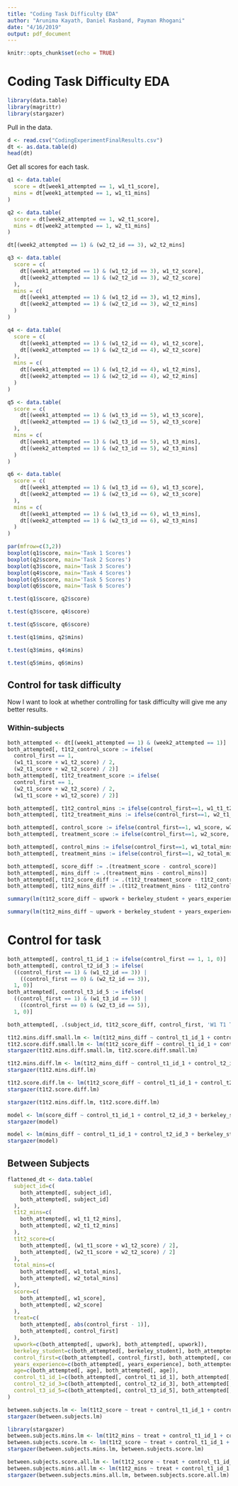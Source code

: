 ```yaml
---
title: "Coding Task Difficulty EDA"
author: "Arunima Kayath, Daniel Rasband, Payman Rhogani"
date: "4/16/2019"
output: pdf_document
---
```


```r
knitr::opts_chunk$set(echo = TRUE)
```

# Coding Task Difficulty EDA

```r
library(data.table)
library(magrittr)
library(stargazer)
```

Pull in the data.

```r
d <- read.csv("CodingExperimentFinalResults.csv")
dt <- as.data.table(d)
head(dt)
```

Get all scores for each task.

```r
q1 <- data.table(
  score = dt[week1_attempted == 1, w1_t1_score],
  mins = dt[week1_attempted == 1, w1_t1_mins]
)

q2 <- data.table(
  score = dt[week2_attempted == 1, w2_t1_score],
  mins = dt[week2_attempted == 1, w2_t1_mins]
)

dt[(week2_attempted == 1) & (w2_t2_id == 3), w2_t2_mins]

q3 <- data.table(
  score = c(
    dt[(week1_attempted == 1) & (w1_t2_id == 3), w1_t2_score],
    dt[(week2_attempted == 1) & (w2_t2_id == 3), w2_t2_score]
  ),
  mins = c(
    dt[(week1_attempted == 1) & (w1_t2_id == 3), w1_t2_mins],
    dt[(week2_attempted == 1) & (w2_t2_id == 3), w2_t2_mins]
  )
)

q4 <- data.table(
  score = c(
    dt[(week1_attempted == 1) & (w1_t2_id == 4), w1_t2_score],
    dt[(week2_attempted == 1) & (w2_t2_id == 4), w2_t2_score]
  ),
  mins = c(
    dt[(week1_attempted == 1) & (w1_t2_id == 4), w1_t2_mins],
    dt[(week2_attempted == 1) & (w2_t2_id == 4), w2_t2_mins]
  )
)

q5 <- data.table(
  score = c(
    dt[(week1_attempted == 1) & (w1_t3_id == 5), w1_t3_score],
    dt[(week2_attempted == 1) & (w2_t3_id == 5), w2_t3_score]
  ),
  mins = c(
    dt[(week1_attempted == 1) & (w1_t3_id == 5), w1_t3_mins],
    dt[(week2_attempted == 1) & (w2_t3_id == 5), w2_t3_mins]
  )
)

q6 <- data.table(
  score = c(
    dt[(week1_attempted == 1) & (w1_t3_id == 6), w1_t3_score],
    dt[(week2_attempted == 1) & (w2_t3_id == 6), w2_t3_score]
  ),
  mins = c(
    dt[(week1_attempted == 1) & (w1_t3_id == 6), w1_t3_mins],
    dt[(week2_attempted == 1) & (w2_t3_id == 6), w2_t3_mins]
  )
)

par(mfrow=c(3,2))
boxplot(q1$score, main='Task 1 Scores')
boxplot(q2$score, main='Task 2 Scores')
boxplot(q3$score, main='Task 3 Scores')
boxplot(q4$score, main='Task 4 Scores')
boxplot(q5$score, main='Task 5 Scores')
boxplot(q6$score, main='Task 6 Scores')
```

```r
t.test(q1$score, q2$score)
```

```r
t.test(q3$score, q4$score)
```

```r
t.test(q5$score, q6$score)
```

```r
t.test(q1$mins, q2$mins)
```

```r
t.test(q3$mins, q4$mins)
```

```r
t.test(q5$mins, q6$mins)
```

## Control for task difficulty

Now I want to look at whether controlling for task difficulty will give me any better results.

### Within-subjects

```r
both_attempted <- dt[(week1_attempted == 1) & (week2_attempted == 1)]
both_attempted[, t1t2_control_score := ifelse(
  control_first == 1, 
  (w1_t1_score + w1_t2_score) / 2, 
  (w2_t1_score + w2_t2_score) / 2)]
both_attempted[, t1t2_treatment_score := ifelse(
  control_first == 1,
  (w2_t1_score + w2_t2_score) / 2, 
  (w1_t1_score + w1_t2_score) / 2)]

both_attempted[, t1t2_control_mins := ifelse(control_first==1, w1_t1_t2_mins, w2_t1_t2_mins)]
both_attempted[, t1t2_treatment_mins := ifelse(control_first==1, w2_t1_t2_mins, w1_t1_t2_mins)]

both_attempted[, control_score := ifelse(control_first==1, w1_score, w2_score)]
both_attempted[, treatment_score := ifelse(control_first==1, w2_score, w1_score)]

both_attempted[, control_mins := ifelse(control_first==1, w1_total_mins, w2_total_mins)]
both_attempted[, treatment_mins := ifelse(control_first==1, w2_total_mins, w1_total_mins)]

both_attempted[, score_diff := .(treatment_score - control_score)]
both_attempted[, mins_diff := .(treatment_mins - control_mins)]
both_attempted[, t1t2_score_diff := .(t1t2_treatment_score - t1t2_control_score)]
both_attempted[, t1t2_mins_diff := .(t1t2_treatment_mins - t1t2_control_mins)]
```

```r
summary(lm(t1t2_score_diff ~ upwork + berkeley_student + years_experience + age, data=both_attempted))
```

```r
summary(lm(t1t2_mins_diff ~ upwork + berkeley_student + years_experience + age, data=both_attempted))
```

# Control for task

```r
both_attempted[, control_t1_id_1 := ifelse(control_first == 1, 1, 0)]
both_attempted[, control_t2_id_3 := ifelse(
  ((control_first == 1) & (w1_t2_id == 3)) |
    ((control_first == 0) & (w2_t2_id == 3)), 
  1, 0)]
both_attempted[, control_t3_id_5 := ifelse(
  ((control_first == 1) & (w1_t3_id == 5)) |
    ((control_first == 0) & (w2_t3_id == 5)), 
  1, 0)]
```

```r
both_attempted[, .(subject_id, t1t2_score_diff, control_first, 'W1 T1 T2 Score' = (w1_t1_score + w1_t2_score) / 2, 'W2 T1 T2 Score' = (w2_t1_score + w2_t2_score) / 2, t1t2_control_score, t1t2_treatment_score)]
```

```r
t1t2.mins.diff.small.lm <- lm(t1t2_mins_diff ~ control_t1_id_1 + control_t2_id_3, data=both_attempted)
t1t2.score.diff.small.lm <- lm(t1t2_score_diff ~ control_t1_id_1 + control_t2_id_3, data=both_attempted)
stargazer(t1t2.mins.diff.small.lm, t1t2.score.diff.small.lm)
```


```r
t1t2.mins.diff.lm <- lm(t1t2_mins_diff ~ control_t1_id_1 + control_t2_id_3 + berkeley_student + upwork + age + years_experience, data=both_attempted)
stargazer(t1t2.mins.diff.lm)
```

```r
t1t2.score.diff.lm <- lm(t1t2_score_diff ~ control_t1_id_1 + control_t2_id_3 + berkeley_student + upwork + age + years_experience, data=both_attempted)
stargazer(t1t2.score.diff.lm)
```

```r
stargazer(t1t2.mins.diff.lm, t1t2.score.diff.lm)
```

```r
model <- lm(score_diff ~ control_t1_id_1 + control_t2_id_3 + berkeley_student + upwork + age + years_experience, data=both_attempted)
stargazer(model)
```

```r
model <- lm(mins_diff ~ control_t1_id_1 + control_t2_id_3 + berkeley_student + upwork + age + years_experience, data=both_attempted)
stargazer(model)
```

## Between Subjects

```r
flattened_dt <- data.table(
  subject_id=c(
    both_attempted[, subject_id],
    both_attempted[, subject_id]
  ),
  t1t2_mins=c(
    both_attempted[, w1_t1_t2_mins],
    both_attempted[, w2_t1_t2_mins]
  ),
  t1t2_score=c(
    both_attempted[, (w1_t1_score + w1_t2_score) / 2],
    both_attempted[, (w2_t1_score + w2_t2_score) / 2]
  ),
  total_mins=c(
    both_attempted[, w1_total_mins],
    both_attempted[, w2_total_mins]
  ),
  score=c(
    both_attempted[, w1_score],
    both_attempted[, w2_score]
  ),
  treat=c(
    both_attempted[, abs(control_first - 1)],
    both_attempted[, control_first]
  ),
  upwork=c(both_attempted[, upwork], both_attempted[, upwork]),
  berkeley_student=c(both_attempted[, berkeley_student], both_attempted[, berkeley_student]),
  control_first=c(both_attempted[, control_first], both_attempted[, control_first]),
  years_experience=c(both_attempted[, years_experience], both_attempted[, years_experience]),
  age=c(both_attempted[, age], both_attempted[, age]),
  control_t1_id_1=c(both_attempted[, control_t1_id_1], both_attempted[, control_t1_id_1]),
  control_t2_id_3=c(both_attempted[, control_t2_id_3], both_attempted[, control_t2_id_3]),
  control_t3_id_5=c(both_attempted[, control_t3_id_5], both_attempted[, control_t3_id_5])
)
```

```r
between.subjects.lm <- lm(t1t2_score ~ treat + control_t1_id_1 + control_t2_id_3, data=flattened_dt)
stargazer(between.subjects.lm)
```

```r
library(stargazer)
between.subjects.mins.lm <- lm(t1t2_mins ~ treat + control_t1_id_1 + control_t2_id_3, data=flattened_dt)
between.subjects.score.lm <- lm(t1t2_score ~ treat + control_t1_id_1 + control_t2_id_3, data=flattened_dt)
stargazer(between.subjects.mins.lm, between.subjects.score.lm)
```

```r
between.subjects.score.all.lm <- lm(t1t2_score ~ treat + control_t1_id_1 + control_t2_id_3 + years_experience + upwork + age + berkeley_student + control_first, data=flattened_dt)
between.subjects.mins.all.lm <- lm(t1t2_mins ~ treat + control_t1_id_1 + control_t2_id_3 + years_experience + upwork + age + berkeley_student + control_first, data=flattened_dt)
stargazer(between.subjects.mins.all.lm, between.subjects.score.all.lm)
```
